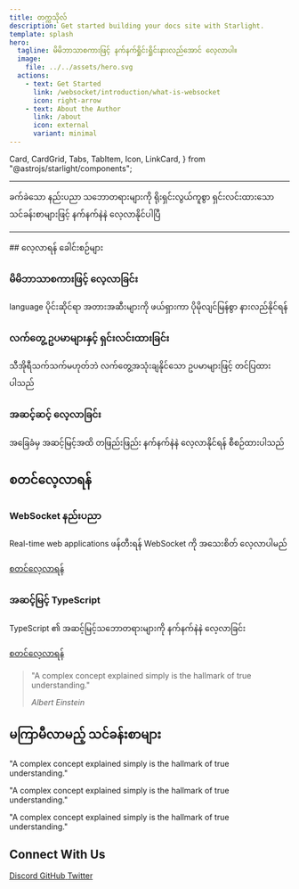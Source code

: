 ```yaml
---
title: တက္ကသိုလ်
description: Get started building your docs site with Starlight.
template: splash
hero:
  tagline: မိမိဘာသာစကားဖြင့် နက်နက်ရှိုင်းရှိုင်းနားလည်အောင် လေ့လာပါ။
  image:
    file: ../../assets/hero.svg
  actions:
    - text: Get Started
      link: /websocket/introduction/what-is-websocket
      icon: right-arrow
    - text: About the Author
      link: /about
      icon: external
      variant: minimal
---
```


  Card,
  CardGrid,
  Tabs,
  TabItem,
  Icon,
  LinkCard,
} from "@astrojs/starlight/components";

<hr/>
<section class="intro-section">

  <p>
    ခက်ခဲသော နည်းပညာ သဘောတရားများကို ရိုးရှင်းလွယ်ကူစွာ ရှင်းလင်းထားသော သင်ခန်းစာများဖြင့်
    နက်နက်နဲနဲ လေ့လာနိုင်ပါပြီ
  </p>
</section>
<hr/ >
## လေ့လာရန် ခေါင်းစဉ်များ

<CardGrid className="concepts-grid">
  <LinkCard
    title="WebSocket နည်းပညာ"
    description="Real-time communication အတွက် WebSocket နည်းပညာကို အခြေခံမှ အဆင့်မြင့်သဘောတရားများအထိ လေ့လာမည်။"
    href="/websocket/introduction/what-is-websocket"
    icon="rocket"
  />
  <LinkCard
    title="Advanced TypeScript"
    description="TypeScript ၏ အဆင့်မြင့်သဘောတရားများကို နက်နက်နဲနဲ လေ့လာခြင်း"
    href="/advanced-typescript/why-is-advanced-ts-needed/why-advanced-typescript"
    icon="puzzle"
  />
  <LinkCard
    title="JavaScript အခြေခံများ"
    description="JavaScript ၏ မရှိမဖြစ် အခြေခံအသိပညာများနှင့် အသုံးပြုပုံများ"
    href="#"
    icon="document"
  />
  <LinkCard
    title="Frontend Frameworks"
    description="React, Angular, Vue စသော frameworks များ အကြောင်းနှင့် အသုံးပြုပုံများ"
    href="#"
    icon="open-book"
  />
</CardGrid>

<section class="key-features">
  <div class="feature">
    <div class="feature-icon">
      <Icon name="open-book" size="1.8rem" />
    </div>
    <div class="feature-content">
      <h3>မိမိဘာသာစကားဖြင့် လေ့လာခြင်း</h3>
      <p>
        language ပိုင်းဆိုင်ရာ အတားအဆီးများကို ဖယ်ရှားကာ ပိုမိုလျင်မြန်စွာ
        နားလည်နိုင်ရန်
      </p>
    </div>
  </div>
  <div class="feature">
    <div class="feature-icon">
      <Icon name="setting" size="1.8rem" />
    </div>
    <div class="feature-content">
      <h3>လက်တွေ့ ဥပမာများနှင့် ရှင်းလင်းထားခြင်း</h3>
      <p>
        သီအိုရီသက်သက်မဟုတ်ဘဲ လက်တွေ့အသုံးချနိုင်သော ဥပမာများဖြင့် တင်ပြထားပါသည်
      </p>
    </div>
  </div>
  <div class="feature">
    <div class="feature-icon">
      <Icon name="pencil" size="1.8rem" />
    </div>
    <div class="feature-content">
      <h3>အဆင့်ဆင့် လေ့လာခြင်း</h3>
      <p>
        အခြေခံမှ အဆင့်မြင့်အထိ တဖြည်းဖြည်း နက်နက်နဲနဲ လေ့လာနိုင်ရန်
        စီစဉ်ထားပါသည်
      </p>
    </div>
  </div>
</section>

## စတင်လေ့လာရန်

<div class="study-paths">
  <div class="path-card beginner">
    <h3><Icon name="star" size="1.2em" /> WebSocket နည်းပညာ</h3>
    <p>Real-time web applications ဖန်တီးရန် WebSocket ကို အသေးစိတ် လေ့လာပါမည်</p>
    <a href="/websocket/introduction/what-is-websocket" class="path-link">
     <span>စတင်လေ့လာရန်</span><Icon name="right-arrow" size="1em" />
    </a>
  </div>

  <div class="path-card intermediate">
    <h3><Icon name="document" size="1.2em" /> အဆင့်မြင့် TypeScript</h3>
    <p>TypeScript ၏ အဆင့်မြင့်သဘောတရားများကို နက်နက်နဲနဲ လေ့လာခြင်း</p>
    <a href="/advanced-typescript/why-is-advanced-ts-needed/why-advanced-typescript" class="path-link">
     <span>စတင်လေ့လာရန်</span><Icon name="right-arrow" size="1em" />
    </a>
  </div>
</div>

<section class="quote-section">
  <blockquote>
    <p>
      "A complex concept explained simply is the hallmark of true
      understanding."
    </p>
    <cite>Albert Einstein</cite>
  </blockquote>
</section>

<section class="upcoming-section">
  <h2>
    <Icon name="rocket" size="1.2em" /> <span>မကြာမီလာမည့် သင်ခန်းစာများ</span>
  </h2>
  <CardGrid class="upcoming-topics">
    <Card icon="star" title="HTML Forms">
      <p>"A complex concept explained simply is the hallmark of true
      understanding."</p>
    </Card>
    <Card icon="star" title="Javascript" >
    <p>"A complex concept explained simply is the hallmark of true
      understanding."</p>
      </Card>
    <Card icon="star" title="Advanced CSS" ><p>"A complex concept explained simply is the hallmark of true
      understanding."</p></Card>

  </CardGrid>
  
</section>

<section class="community-section">
  <h2>Connect With Us</h2>
  <div class="community-links">
    <a href="#" class="community-link">
      <Icon name="discord" size="1.5em" />
      <span>Discord</span>
    </a>
    <a href="#" class="community-link">
      <Icon name="github" size="1.5em" />
      <span>GitHub</span>
    </a>
    <a href="#" class="community-link">
      <Icon name="twitter" size="1.5em" />
      <span>Twitter</span>
    </a>
  </div>
</section>

<style>{`
.hero {
  position: relative;
  display: block;
}
.hero .sl-flex {
  width: 100%;
  display: flex;
  justify-content: center;
  align-items: center;
}
.hero img {
  display: none;
  position: absolute;
  height: auto;
  width: 100%;
  left: 50%;
  top: 50%;
  translate: -50% -25%;
  filter: blur(2px);
  opacity: 0.3;
  z-index: -1;
}
.tagline {
  font-weight: 500;
  font-size: 1.2rem;
}

/* Introduction section */
.intro-section {
  margin: 4rem 0 5rem;
  text-align: center;
  max-width: 720px;
  margin-left: auto;
  margin-right: auto;
  animation: fadeUp 1s ease-out;
}

.intro-section h2 {
  font-size: 2.2rem;
  font-weight: 700;
  margin-bottom: 1.5rem;
  background: linear-gradient(
    to right,
    rgba(var(--sl-color-accent-high), 1),
    rgba(var(--sl-color-accent-low), 1)
  );
  -webkit-background-clip: text;
  -webkit-text-fill-color: transparent;
  background-clip: text;
}

.intro-section p {
  font-size: 1.3rem;
  line-height: 1.6;
  color: var(--sl-color-gray-3);
}

/* Concepts grid */
.concepts-grid {
  margin: 3rem 0 5rem;
}

/* Key features section */
.key-features {
  display: flex;
  flex-direction: column;
  gap: 1.2rem;
  justify-content: center;
  margin: 4rem 0;
  width: 70%;
  margin-inline: auto;
}

.feature {
  display: flex;
  margin-top: 0;
  align-items: flex-start;
  padding: 1.8rem;
  border-radius: 12px;
  background-color: var(--sl-color-bg-nav);
  border: 1px solid var(--sl-color-gray-6);
  transition: transform 0.2s ease, border-color 0.2s ease;
  cursor : default;
}

.feature:hover {
  border-color: var(--sll-color-accent)
}

.feature-icon {
  display: flex;
  gap : 1rem;
  align-items: center;
  justify-content: center;
  width: 48px;
  height: 48px;
  border-radius: 12px;
  background-color: rgba(var(--sl-color-accent), 0.1);
  color: var(--sl-color-accent);
}

.feature-content {
    margin-top: 0;
}

.feature-content h3 {
  margin: 0 0 0.7rem;
  font-weight: 600;
  font-size: 1.2rem;
}

.feature-content p {
  margin: 0;
  color: var(--sl-color-gray-3);
  line-height: 1.5;
}

/* Study paths */
.study-paths {
  display: grid;
  grid-template-columns: repeat(auto-fit, minmax(300px, 1fr));
  gap: 2rem;
  margin: 2rem 0 5rem;
}

.path-card {
  padding: 2rem;
  border-radius: 12px;
  display: flex;
  flex-direction: column;
  position: relative;
  overflow: hidden;
  border: 1px solid var(--sl-color-gray-5);
  background-color: var(--sl-color-bg);
  transition: transform 0.2s ease, box-shadow 0.2s ease;
}

.path-card:hover {
  box-shadow: 0 5px 10px rgba(0, 0, 0, 0.08);
}

.beginner {
  border-left: 4px solid var(--sl-color-accent);
}

.intermediate {
  border-left: 4px solid rgb(73, 156, 84);
}

.path-card h3 {
  display: flex;
  align-items: center;
  gap: 0.5rem;
  margin-top: 0;
  margin-bottom: 1rem;
  font-size: 1.4rem;
}

.path-card >  p {
  margin-bottom: 1rem;
  display: flex;
  align-items: center;
  gap: 0.5rem;
  color: var(--sl-color-gray-3);
  line-height: 1.6;
  flex-grow: 1;
}

.path-link {
  display: flex;
  align-items: center;
  gap: 0.5rem;
  font-weight: 600;
  text-decoration: none;
  transition: gap 0.2s ease;
  margin-top: auto;
  color: var(--sl-color-accent);
}

.path-link:hover {
  gap: 1rem;
  color: var(--sl-color-accent-high);
}

/* Quote section */
.quote-section {
  margin: 5rem 0;
  padding: 3rem 0;
  border-top: 1px solid rgba(var(--sl-color-gray-5), 0.1);
  border-bottom: 1px solid rgba(var(--sl-color-gray-5), 0.1);
}

blockquote {
  max-width: 800px;
  margin: 0 auto;
  text-align: center;
  font-style: italic;
  color: var(--sl-color-gray-2);
}

blockquote p {
  font-size: 1.5rem;
  line-height: 1.6;
  margin-bottom: 1rem;
}

blockquote cite {
  font-style: normal;
  font-weight: 600;
  color: var(--sl-color-gray-3);
}

/* Upcoming section */
.upcoming-section {
  margin: 4rem 0;
  padding: 3rem;
  border-radius: 16px;
  background-color: var(--sl-color-bg-offset);
  border: 1px solid rgba(var(--sl-color-gray-5), 0.1);
}

.upcoming-section h2 {
  display: flex;
  align-items: center;
  gap: 0.8rem;
  margin-top: 0;
  margin-bottom: 2rem;
  font-size: 1.5rem;
}

/* .upcoming-topics {
  display: flex;
  flex-direction: column;
  gap: 1rem;
  margin-bottom: 2rem;
} */

.upcoming-topics > article {
  margin-top: 0;
}

.notify-link {
  display: inline-flex;
  align-items: center;
  gap: 0.5rem;
  margin-top: 1rem;
  font-weight: 600;
  text-decoration: none;
  transition: gap 0.2s ease;
}

.notify-link:hover {
  gap: 0.8rem;
}

/* Community section */
.community-section {
  margin: 5rem 0 3rem;
  text-align: center;
}

.community-section h2 {
  margin-bottom: 2rem;
  font-size: 1.6rem;
}

.community-links {
  display: flex;
  justify-content: center;
  gap: 2rem;
  flex-wrap: wrap;
}

.community-link {
  display: flex;
  flex-direction: column;
  align-items: center;
  gap: 0.8rem;
  text-decoration: none;
  color: var(--sl-color-gray-2);
  transition: transform 0.2s ease, color 0.2s ease;
  padding: 1rem;
}

.community-link:hover {
  transform: translateY(-5px);
  color: var(--sl-color-accent);
}

/* Animations */
@keyframes fadeUp {
  from {
    opacity: 0;
    transform: translateY(20px);
  }
  to {
    opacity: 1;
    transform: translateY(0);
  }
}

/* Responsive adjustments */
@media (max-width: 768px) {
  .intro-section {
    padding: 0 1rem;
    margin: 3rem 0;
  }

  .intro-section h2 {
    font-size: 1.8rem;
  }

  .intro-section p {
    font-size: 1.1rem;
  }

  .key-features {
    gap: 1.5rem;
  }

  .feature {
    padding: 1.5rem;
  }

  .quote-section {
    padding: 2rem 1rem;
  }

  blockquote p {
    font-size: 1.3rem;
  }

  .upcoming-section {
    padding: 2rem 1.5rem;
  }
}

`}</style>

<Analytics />
